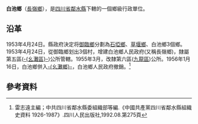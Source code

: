 '''白池鄉'''（[[長嶺鄉_(鄰水縣)|長嶺鄉]]），是[[四川省|四川省]][[鄰水縣|鄰水縣]]下轄的一個鄉級行政單位。

== 沿革==
1953年4月24日。縣政府決定将[[御臨鄉|御臨鄉]]分劃為[[石埡鄉_(鄰水縣)|石埡鄉]]、[[草堰鄉|草堰鄉]]、白池鄉3個鄉。1953年4月24日，從御臨鄉划出3個村，增建白池鄉人民政府(又稱長嶺鄉)，隸屬第五區([[幺灘區|-{幺灘區}-]])公所管轄。1955年3月，改隸第六區([[九龍區_(鄰水縣)|九龍區]])公所。1956年1月16日，白池鄉併入[[幺灘鄉|-{幺灘鄉}-]]，白池鄉人民政府撤銷。<ref>雷志遠主編；中共四川省鄰水縣委組織部等編.《中國共產黨四川省鄰水縣組織史資料 1926-1987》.四川人民出版社,1992.08.第275頁</ref>

== 參考資料 ==
{{reflist}}
{{行政區劃小作品}}
{{鄰水縣行政區劃（1953年4月24日至1953年9月4日）}}
{{鄰水縣行政區劃（1953年9月4日至1955年3月5日）}}
{{鄰水縣行政區劃（1955年3月5日至1956年1月24日）}}
{{鄰水縣行政區劃}}